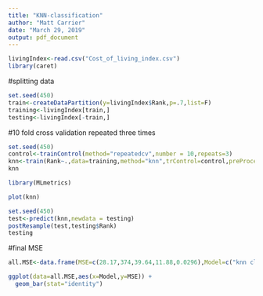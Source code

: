 ```yaml
---
title: "KNN-classification"
author: "Matt Carrier"
date: "March 29, 2019"
output: pdf_document
---
```


```r
livingIndex<-read.csv("Cost_of_living_index.csv")
library(caret)
```

#splitting data
```r
set.seed(450)
train<-createDataPartition(y=livingIndex$Rank,p=.7,list=F)
training<-livingIndex[train,]
testing<-livingIndex[-train,]
```
#10 fold cross validation repeated three times
```r
set.seed(450)
control<-trainControl(method="repeatedcv",number = 10,repeats=3)
knn<-train(Rank~.,data=training,method="knn",trControl=control,preProcess=c("center","scale"),tuneLength=20)
knn
```

```r
library(MLmetrics)
```

```r
plot(knn)
```

```r
set.seed(450)
test<-predict(knn,newdata = testing)
postResample(test,testing$Rank)
testing
```

#final MSE

```r
all.MSE<-data.frame(MSE=c(28.17,374,39.64,11.88,0.0296),Model=c("knn classification","regression tree","Multiple linear regression","Random Forest","neural network"))
```

```r
ggplot(data=all.MSE,aes(x=Model,y=MSE)) +
  geom_bar(stat="identity")
```

